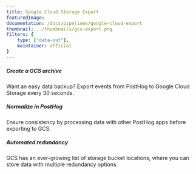 ```yaml
---
title: Google Cloud Storage Export
featuredImage: 
documentation: /docs/pipelines/google-cloud-export
thumbnail: ../thumbnails/gcs-export.png
filters: {
    type: ["data-out"],
    maintainer: official
}
---
```


<Section
    divider={false}
    title="Export events from PostHog to a Google Cloud Storage bucket to use as an always-available, cost-effective analytics archive."
    size="full"
    cols={3}
>
    <div>
        <h5>Create a GCS archive</h5>
        <p>Want an easy data backup? Export events from PostHog to Google Cloud Storage every 30 seconds.</p>
    </div>
    <div>
        <h5>Normalize in PostHog</h5>
        <p>Ensure consistency by processing data with other PostHog apps before exporting to GCS.</p>
    </div>
    <div>
        <h5>Automated redundancy</h5>
        <p>GCS has an ever-growing list of storage bucket locations, where you can store data with multiple redundancy options.</p>
    </div>
</Section>

<TutorialsSlider topic="gcs-export" />

<Documentation />
